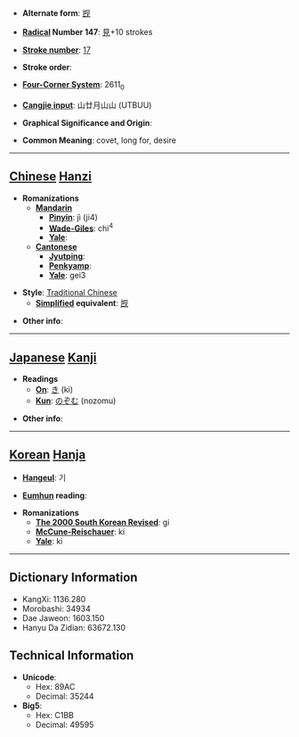 * '''Alternate form''': [[觊]]

* '''[[Wiktionary:Chinese radical index| Radical]] Number 147''': [[Wiktionary:Chinese radical index 見|見]]+10 strokes

* '''[[Wiktionary:Chinese total strokes index|Stroke number]]''': [[Wiktionary:Chinese total strokes index 17|17]]

* '''Stroke order''': 

* '''[[Wiktionary:Chinese four corner index|Four-Corner System]]''': 2611<sub>0</sub>

* '''[[Wiktionary:Chinese Cangjie index|Cangjie input]]''': 山廿月山山 (UTBUU)

* '''Graphical Significance and Origin''': 

* '''Common Meaning''': covet, long for, desire

----

== [[Chinese]] [[Hanzi]] ==

* '''Romanizations'''
** '''[[Mandarin]]'''
*** '''[[Pinyin]]''': jì (ji4)
*** '''[[Wade-Giles]]''': chi<sup>4</sup>
*** '''[[Yale]]''': 
** '''[[Cantonese]]'''
*** '''[[Jyutping]]''':
*** '''[[Penkyamp]]''': 
*** '''[[Yale]]''': gei3

* '''Style''': [[Traditional Chinese]] 
** '''[[Simplified Chinese|Simplified]] equivalent''': [[觊]]

* '''Other info''': 

----

== [[Japanese]] [[Kanji]] ==

* '''Readings'''
** '''[[On]]''': [[き]] (ki)
** '''[[Kun]]''': [[のぞむ]] (nozomu)

* '''Other info''':  

----

== [[Korean]] [[Hanja]] ==

* '''[[Hangeul]]''': 기

* '''[[Eumhun]] reading''': 

* '''Romanizations'''
** '''[[The 2000 South Korean Revised Romanization|The 2000 South Korean Revised]]''': gi
** '''[[McCune-Reischauer]]''': ki
** '''[[Yale]]''': ki

----

== Dictionary Information ==

* KangXi: 1136.280
* Morobashi: 34934
* Dae Jaweon: 1603.150
* Hanyu Da Zidian: 63672.130

== Technical Information ==

* '''Unicode''':
** Hex: 89AC
** Decimal: 35244
* '''Big5''':
** Hex: C1BB
** Decimal: 49595